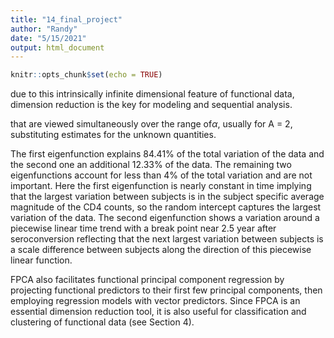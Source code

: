 ---
title: "14_final_project"
author: "Randy"
date: "5/15/2021"
output: html_document
---

```{r setup, include=FALSE}
knitr::opts_chunk$set(echo = TRUE)
```

due to this intrinsically infinite dimensional feature of functional data, dimension reduction is the key for modeling and sequential analysis. 

that are viewed simultaneously over the range of$\alpha$, usually for A = 2, substituting estimates for the unknown quantities.



The first eigenfunction explains 84.41% of the total variation of the data and the second
one an additional 12.33% of the data. The remaining two eigenfunctions account for less
than 4% of the total variation and are not important. Here the first eigenfunction is nearly
constant in time implying that the largest variation between subjects is in the subject
specific average magnitude of the CD4 counts, so the random intercept captures the largest
variation of the data. The second eigenfunction shows a variation around a piecewise linear
time trend with a break point near 2.5 year after seroconversion reflecting that the next
largest variation between subjects is a scale difference between subjects along the direction
of this piecewise linear function.

FPCA also facilitates functional principal component regression by projecting functional
predictors to their first few principal components, then employing regression models with
vector predictors. Since FPCA is an essential dimension reduction tool, it is also useful for
classification and clustering of functional data (see Section 4).

